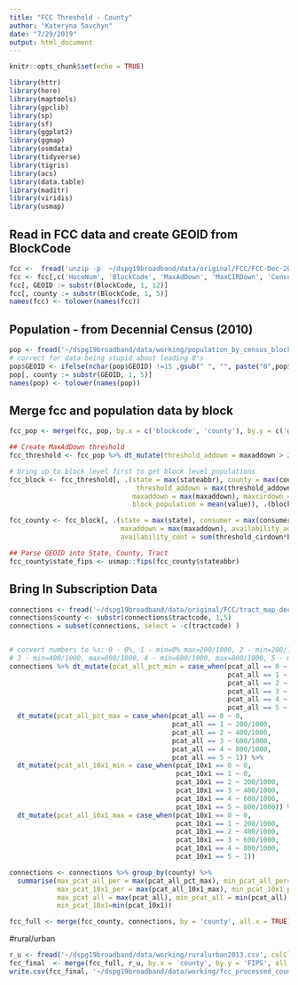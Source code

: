 ```yaml
---
title: "FCC Threshold - County"
author: "Kateryna Savchyn"
date: "7/29/2019"
output: html_document
---
```


```r
knitr::opts_chunk$set(echo = TRUE)
```


```r
library(httr)
library(here)
library(maptools)
library(gpclib)
library(sp)
library(sf)
library(ggplot2)
library(ggmap)
library(osmdata)
library(tidyverse)
library(tigris)
library(acs)
library(data.table)
library(maditr)
library(viridis)
library(usmap)
```

## Read in FCC data and create GEOID from BlockCode
```r
fcc <-  fread('unzip -p  ~/dspg19broadband/data/original/FCC/FCC-Dec-2015/US-Fixed-without-Satellite-Dec2015.zip', colClasses = c(BlockCode = "character"))
fcc <- fcc[,c('HocoNum', 'BlockCode', 'MaxAdDown', 'MaxCIRDown', 'Consumer', 'Business', 'StateAbbr')]
fcc[, GEOID := substr(BlockCode, 1, 12)] 
fcc[, county := substr(BlockCode, 1, 5)] 
names(fcc) <- tolower(names(fcc))
```
## Population - from Decennial Census (2010)
```r
pop <- fread('~/dspg19broadband/data/working/population_by_census_block_2010.csv', colClasses = c(GEOID = "character"))
# correct for data being stupid about leading 0's
pop$GEOID <- ifelse(nchar(pop$GEOID) !=15 ,gsub(" ", "", paste("0",pop$GEOID), fixed = TRUE), pop$GEOID)
pop[, county := substr(GEOID, 1, 5)] 
names(pop) <- tolower(names(pop))
```
## Merge fcc and population data by block
```r
fcc_pop <- merge(fcc, pop, by.x = c('blockcode', 'county'), by.y = c('geoid', 'county'),all.x = TRUE, all.y = FALSE)

## Create MaxAdDown threshold
fcc_threshold <- fcc_pop %>% dt_mutate(threshold_addown = maxaddown > 25) %>% dt_mutate(threshold_cirdown = maxcirdown > 25) 

# bring up to block level first to get block level populations
fcc_block <- fcc_threshold[, .(state = max(stateabbr), county = max(county), consumer = max(consumer), business = max(business), 
                                threshold_addown = max(threshold_addown),  threshold_cirdown = max(threshold_cirdown), 
                               maxaddown = max(maxaddown), maxcirdown = max(maxcirdown),
                               block_population = mean(value)), .(blockcode)]

fcc_county <- fcc_block[, .(state = max(state), consumer = max(consumer), business = max(business),
                            maxaddown = max(maxaddown), availability_adv = sum(threshold_addown*block_population)/sum(block_population),
                            availability_cont = sum(threshold_cirdown*block_population)/sum(block_population)), .(county)]

## Parse GEOID into State, County, Tract
fcc_county$state_fips <- usmap::fips(fcc_county$stateabbr)
```

## Bring In Subscription Data
```r
connections <- fread('~/dspg19broadband/data/original/FCC/tract_map_dec_2015/tract_map_dec_2015.csv', colClasses = c(tractcode = "character"))
connections$county <- substr(connections$tractcode, 1,5)
connections = subset(connections, select = -c(tractcode) )


# convert numbers to %s: 0 - 0%, 1 - min=0% max=200/1000, 2 - min=200/1000, max=400/1000, 
# 3 - min=400/1000, max=600/1000, 4 - min=600/1000, max=800/1000, 5 - min=800/1000, max=NA
connections %>% dt_mutate(pcat_all_pct_min = case_when(pcat_all == 0 ~ 0,
                                                       pcat_all == 1 ~ 0,
                                                       pcat_all == 2 ~ 200/1000,
                                                       pcat_all == 3 ~ 400/1000,
                                                       pcat_all == 4 ~ 600/1000,
                                                       pcat_all == 5 ~ 800/1000)) %>%
  dt_mutate(pcat_all_pct_max = case_when(pcat_all == 0 ~ 0,
                                         pcat_all == 1 ~ 200/1000,
                                         pcat_all == 2 ~ 400/1000,
                                         pcat_all == 3 ~ 600/1000,
                                         pcat_all == 4 ~ 800/1000,
                                         pcat_all == 5 ~ 1)) %>%
  dt_mutate(pcat_all_10x1_min = case_when(pcat_10x1 == 0 ~ 0,
                                          pcat_10x1 == 1 ~ 0,
                                          pcat_10x1 == 2 ~ 200/1000,
                                          pcat_10x1 == 3 ~ 400/1000,
                                          pcat_10x1 == 4 ~ 600/1000,
                                          pcat_10x1 == 5 ~ 800/1000)) %>%
  dt_mutate(pcat_all_10x1_max = case_when(pcat_10x1 == 0 ~ 0,
                                          pcat_10x1 == 1 ~ 200/1000,
                                          pcat_10x1 == 2 ~ 400/1000,
                                          pcat_10x1 == 3 ~ 600/1000,
                                          pcat_10x1 == 4 ~ 800/1000,
                                          pcat_10x1 == 5 ~ 1))

connections <- connections %>% group_by(county) %>% 
  summarise(max_pcat_all_per = max(pcat_all_pct_max), min_pcat_all_per= min(pcat_all_pct_min), 
            max_pcat_10x1_per = max(pcat_all_10x1_max), min_pcat_10x1_per = min(pcat_all_10x1_min), 
            max_pcat_all = max(pcat_all), min_pcat_all = min(pcat_all), max_pcat_10x1=max(pcat_10x1), 
            min_pcat_10x1=min(pcat_10x1))

fcc_full <- merge(fcc_county, connections, by = 'county', all.x = TRUE)
```

#rural/urban
```r
r_u <- fread('~/dspg19broadband/data/working/ruralurban2013.csv', colClasses = 'character')
fcc_final  <- merge(fcc_full, r_u, by.x = 'county', by.y = 'FIPS', all.x = TRUE, all.y = FALSE)
write.csv(fcc_final, '~/dspg19broadband/data/working/fcc_processed_county_25.csv')
```
